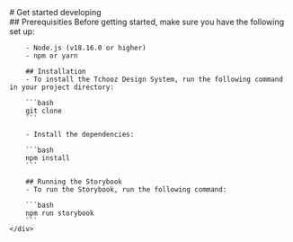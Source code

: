 
<Meta title="Get started developing"/>

<div className="sb-container">
    <div className='sb-section-title'>
        # Get started developing
    </div>
    <div className="sb-section">
        ## Prerequisities
        Before getting started, make sure you have the following set up:

        - Node.js (v18.16.0 or higher)
        - npm or yarn

        ## Installation
        - To install the Tchooz Design System, run the following command in your project directory:

        ```bash
        git clone
        ```

        - Install the dependencies:

        ```bash
        npm install
        ```

        ## Running the Storybook
        - To run the Storybook, run the following command:

        ```bash
        npm run storybook
        ```
    </div>
</div>
